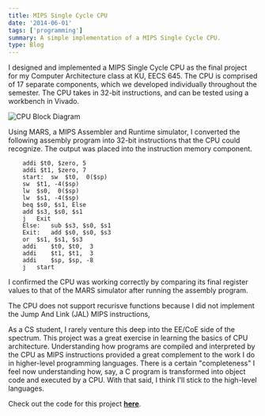 ```yaml
---
title: MIPS Single Cycle CPU
date: '2014-06-01'
tags: ['programming']
summary: A simple implementation of a MIPS Single Cycle CPU.
type: Blog
---
```


I designed and implemented a MIPS Single Cycle CPU as the final project for my Computer Architecture class at KU, EECS 645. The CPU is comprised of 17 separate components, which we developed individually throughout the semester. The CPU takes in 32-bit instructions, and can be tested using a workbench in Vivado.

![CPU Block Diagram](/static/images/block.png)

Using MARS, a MIPS Assembler and Runtime simulator, I converted the following assembly program into 32-bit instructions that the CPU could recognize. The output was placed into the instruction memory component.

```
    addi $t0, $zero, 5
    addi $t1, $zero, 7
    start:	sw	$t0,  0($sp)
    sw	$t1, -4($sp)
    lw	$s0,  0($sp)
    lw	$s1, -4($sp)
    beq	$s0, $s1, Else
    add	$s3, $s0, $s1
    j	Exit
    Else:	sub	$s3, $s0, $s1
    Exit:	add	$s0, $s0, $s3
    or	$s1, $s1, $s3
    addi	$t0, $t0,  3
    addi	$t1, $t1,  3
    addi	$sp, $sp, -8
    j	start
```

I confirmed the CPU was working correctly by comparing its final register values to that of the MARS simulator after running the assembly program.

The CPU does not support recurisve functions because I did not implement the Jump And Link (JAL) MIPS instructions,

As a CS student, I rarely venture this deep into the EE/CoE side of the spectrum. This project was a great exercise in learning the basics of CPU architecture. Understanding how programs are compiled and interpreted by the CPU as MIPS instructions provided a great complement to the work I do in higher-level programming languages. There is a certain "completeness" I feel now understanding how, say, a C program is transformed into object code and executed by a CPU. With that said, I think I'll stick to the high-level languages.

Check out the code for this project **[here](https://github.com/e-nichols/EECS_645/tree/master/MIPS_Single_Cycle_CPU)**.
